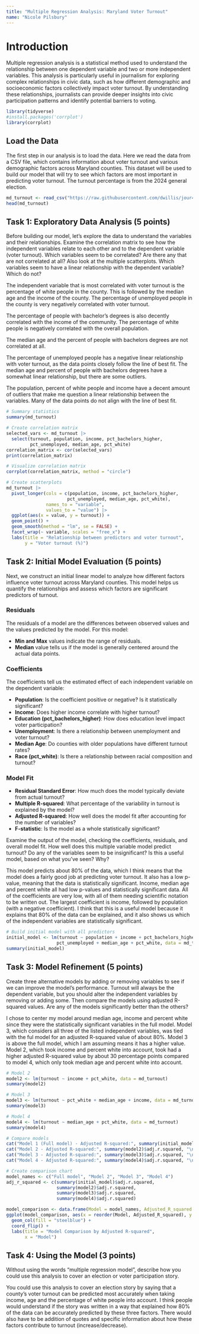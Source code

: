 ```yaml
---
title: "Multiple Regression Analysis: Maryland Voter Turnout"
name: "Nicole Pilsbury"
---
```


# Introduction

Multiple regression analysis is a statistical method used to understand the relationship between one dependent variable and two or more independent variables. This analysis is particularly useful in journalism for exploring complex relationships in civic data, such as how different demographic and socioeconomic factors collectively impact voter turnout. By understanding these relationships, journalists can provide deeper insights into civic participation patterns and identify potential barriers to voting.

```r
library(tidyverse)
#install.packages('corrplot')
library(corrplot)
```

## Load the Data

The first step in our analysis is to load the data. Here we read the data from a CSV file, which contains information about voter turnout and various demographic factors across Maryland counties. This dataset will be used to build our model that will try to see which factors are most important in predicting voter turnout. The turnout percentage is from the 2024 general election.

```r
md_turnout <- read_csv("https://raw.githubusercontent.com/dwillis/jour405/refs/heads/main/data/md_turnout.csv")
head(md_turnout)
```

## Task 1: Exploratory Data Analysis (5 points)

Before building our model, let's explore the data to understand the variables and their relationships. Examine the correlation matrix to see how the independent variables relate to each other and to the dependent variable (voter turnout). Which variables seem to be correlated? Are there any that are not correlated at all? Also look at the multiple scatterplots. Which variables seem to have a linear relationship with the dependent variable? Which do not?

The independent variable that is most correlated with voter turnout is the percentage of white people in the county. This is followed by the median age and the income of the county. The percentage of unemployed people in the county is very negatively correlated with voter turnout.

The percentage of people with bachelor's degrees is also decently correlated with the income of the community. The percentage of white people is negatively correlated with the overall population.

The median age and the percent of people with bachelors degrees are not correlated at all.

The percentage of unemployed people has a negative linear relationship with voter turnout, as the data points closely follow the line of best fit. The median age and percent of people with bachelors degrees have a somewhat linear relationship, but there are some outliers.

The population, percent of white people and income have a decent amount of outliers that make me question a linear relationship between the variables. Many of the data points do not align with the line of best fit.  

```r
# Summary statistics
summary(md_turnout)

# Create correlation matrix
selected_vars <- md_turnout |> 
  select(turnout, population, income, pct_bachelors_higher, 
         pct_unemployed, median_age, pct_white)
correlation_matrix <- cor(selected_vars)
print(correlation_matrix)

# Visualize correlation matrix
corrplot(correlation_matrix, method = "circle")

# Create scatterplots
md_turnout |>
  pivot_longer(cols = c(population, income, pct_bachelors_higher, 
                       pct_unemployed, median_age, pct_white),
               names_to = "variable", 
               values_to = "value") |>
  ggplot(aes(x = value, y = turnout)) +
  geom_point() +
  geom_smooth(method = "lm", se = FALSE) +
  facet_wrap(~ variable, scales = "free_x") +
  labs(title = "Relationship between predictors and voter turnout",
       y = "Voter turnout (%)")
```

## Task 2: Initial Model Evaluation (5 points)

Next, we construct an initial linear model to analyze how different factors influence voter turnout across Maryland counties. This model helps us quantify the relationships and assess which factors are significant predictors of turnout. 

### Residuals

The residuals of a model are the differences between observed values and the values predicted by the model. For this model:

* **Min and Max** values indicate the range of residuals. 
* **Median** value tells us if the model is generally centered around the actual data points.

### Coefficients

The coefficients tell us the estimated effect of each independent variable on the dependent variable:

* **Population**: Is the coefficient positive or negative? Is it statistically significant?
* **Income**: Does higher income correlate with higher turnout?
* **Education (pct_bachelors_higher)**: How does education level impact voter participation?
* **Unemployment**: Is there a relationship between unemployment and voter turnout?
* **Median Age**: Do counties with older populations have different turnout rates?
* **Race (pct_white)**: Is there a relationship between racial composition and turnout?

### Model Fit

* **Residual Standard Error**: How much does the model typically deviate from actual turnout?
* **Multiple R-squared**: What percentage of the variability in turnout is explained by the model?
* **Adjusted R-squared**: How well does the model fit after accounting for the number of variables?
* **F-statistic**: Is the model as a whole statistically significant?


Examine the output of the model, checking the coefficients, residuals, and overall model fit. How well does this multiple variable model predict turnout? Do any of the variables seem to be insignificant? Is this a useful model, based on what you've seen? Why?

This model predicts about 80% of the data, which I think means that the model does a fairly good job at predicting voter turnout. It also has a low p-value, meaning that the data is statistically significant.
Income, median age and percent white all had low p-values and statistically significant data. All of the coefficients are very low, with all of them needing scientific notation to be written out. The largest coefficient is income, followed by population (with a negative coefficient).
I think that this is a useful model because it explains that 80% of the data can be explained, and it also shows us which of the independent variables are statistically significant.
```r
# Build initial model with all predictors
initial_model <- lm(turnout ~ population + income + pct_bachelors_higher + 
                   pct_unemployed + median_age + pct_white, data = md_turnout)
summary(initial_model)

```

## Task 3: Model Refinement (5 points)

Create three alternative models by adding or removing variables to see if we can improve the model's performance. Turnout will always be the dependent variable, but you should alter the independent variables by removing or adding some. Then compare the models using adjusted R-squared values. Are any of the models significantly better than the others?

I chose to center my model around median age, income and percent white since they were the statistically significant variables in the full model.
Model 3, which considers all three of the listed independent variables, was tied with the ful model for an adjusted R-squared value of about 80%. Model 3 is above the full model, which I am assuming means it has a higher value.
Model 2, which took income and percent white into account, took had a higher adjusted R-squared value by about 30 percentage points compared to model 4, which only took median age and percent white into account.

```r
# Model 2
model2 <- lm(turnout ~ income + pct_white, data = md_turnout)
summary(model2)

# Model 3
model3 <- lm(turnout ~ pct_white + median_age + income, data = md_turnout)
summary(model3)

# Model 4
model4 <- lm(turnout ~ median_age + pct_white, data = md_turnout)
summary(model4)

# Compare models
cat("Model 1 (Full model) - Adjusted R-squared:", summary(initial_model)$adj.r.squared, "\n")
cat("Model 2 - Adjusted R-squared:", summary(model2)$adj.r.squared, "\n")
cat("Model 3 - Adjusted R-squared:", summary(model3)$adj.r.squared, "\n")
cat("Model 4 - Adjusted R-squared:", summary(model4)$adj.r.squared, "\n")

# Create comparison chart
model_names <- c("Full model", "Model 2", "Model 3", "Model 4")
adj_r_squared <- c(summary(initial_model)$adj.r.squared,
                   summary(model2)$adj.r.squared,
                   summary(model3)$adj.r.squared,
                   summary(model4)$adj.r.squared)

model_comparison <- data.frame(Model = model_names, Adjusted_R_squared = adj_r_squared)
ggplot(model_comparison, aes(x = reorder(Model, Adjusted_R_squared), y = Adjusted_R_squared)) +
  geom_col(fill = "steelblue") +
  coord_flip() +
  labs(title = "Model Comparison by Adjusted R-squared",
       x = "Model")
```


## Task 4: Using the Model (3 points)

Without using the words "multiple regression model", describe how you could use this analysis to cover an election or voter participation story.

You could use this analysis to cover an election story by saying that a county's voter turnout can be predicted most accurately when taking income, age and the percentage of white people into account. I think people would understand if the story was written in a way that explained how 80% of the data can be accurately predicted by these three factors.
There would also have to be addition of quotes and specific information about how these factors contribute to turnout (increase/decrease).
